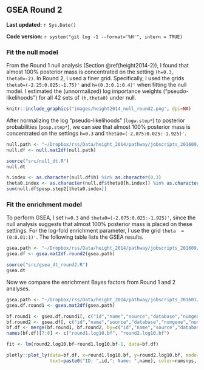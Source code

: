 ## GSEA Round 2 {#height2014-3}

**Last updated:** `r Sys.Date()`

**Code version:** `r system("git log -1 --format='%H'", intern = TRUE)`

### Fit the null model

From the Round 1 null analysis (Section \@ref(height2014-2)), I found that almost 100% posterior mass is concentrated on the setting `(h=0.3, theta0=-2)`. In Round 2, I used a finer grid. Specifically, I used the grids `theta0=(-2.25:0.025:-1.75)'` and `h=(0.3:0.1:0.4)'` when fitting the null model. I estimated the (unnormalized) log importance weights ("pseudo-likelihoods") for all 42 sets of `(h,theta0)` under null. 

```r
knitr::include_graphics("images/height2014_null_round2.png", dpi=NA)
```

After normalizing the log "pseudo-likelihoods" (`logw.step*`) to posterior probabilities (`posp.step*`), we can see that almost 100% posterior mass is concentrated on the settings `h=0.3` and `theta0=(-2.075:0.025:-1.925)'`.
```r
null.path <- "~/Dropbox/rss/Data/height_2014/pathway/jobscripts_201609/height2014_null_201609.mat"
null.df <- null.mat2df(null.path)
```

```r
source("src/null_dt.R")
null.dt
```

```r
h.index <- as.character(null.df$h) %in% as.character(0.3) 
theta0.index <- as.character(null.df$theta0[h.index]) %in% as.character(seq(-2.075,-1.925,by=0.025)) 
sum(null.df$posp.step2[theta0.index]) 
```


### Fit the enrichment model

To perform GSEA, I set `h=0.3` and `theta0=(-2.075:0.025:-1.925)'`, since the null analysis suggests that almost 100% posterior mass is placed on these settings. For the log-fold enrichment parameter, I use the grid `theta  = (0:0.01:1)'`. The following table lists the GSEA results. 
```r
gsea.path <- "~/Dropbox/rss/Data/height_2014/pathway/jobscripts_201609/height2014_pathway_201609.mat"
gsea.df <- gsea.mat2df.round2(gsea.path) 
```

```r
source("src/gsea_dt_round2.R")
gsea.dt
```

Now we compare the enrichment Bayes factors from Round 1 and 2 analyses.

```r
gsea.path <- "~/Dropbox/rss/Data/height_2014/pathway/jobscripts_201601/height2014_pathway_201604.mat"
gsea.df.round1 <- gsea.mat2df(gsea.path) 

bf.round1 <- gsea.df.round1[, c("id","name","source","database","numgene","numsnps","log10.bf")]
bf.round2 <- gsea.df[, c("id","name","source","database","numgene","numsnps","log10.bf")]
bf.df <- merge(bf.round1, bf.round2, by=c("id","name","source","database","numgene","numsnps"))
names(bf.df)[7:8] <- c("round1.log10.bf", "round2.log10.bf")
```

```r
fit <- lm(round2.log10.bf~round1.log10.bf-1, data=bf.df)

plotly::plot_ly(data=bf.df, x=round1.log10.bf, y=round2.log10.bf, mode="markers",
                text=paste0("ID: ",id,"; Name: ",name), color=numsnps, size=numgene) %>% add_trace(x=c(0,70), y=c(0,70), mode="lines") %>% add_trace(x=round1.log10.bf, y=fitted(fit), mode="lines") %>% layout(showlegend = F) 
```



